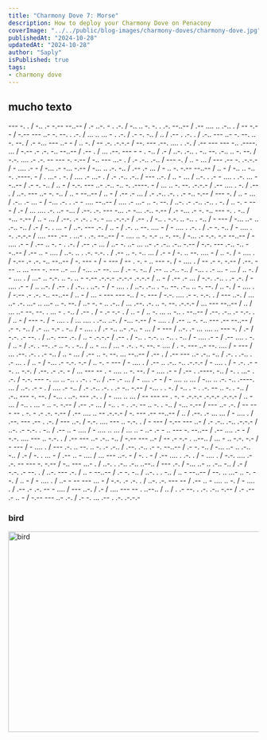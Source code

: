 ```yaml
---
title: "Charmony Dove 7: Morse"
description: How to deploy your Charmony Dove on Penacony
coverImage: "../../public/blog-images/charmony-doves/charmony-dove.jpg"
publishedAt: "2024-10-28"
updatedAt: "2024-10-28"
author: "Saply"
isPublished: true
tags: 
- charmony dove
---
```


## mucho texto
 --- -. . / -.. .- -.-- --..-- / .- ..-. - . .-. / -.. .. -. -. . .-. --..-- / .-- .... .. .-.. . / -- -.-- / -.-- --- ..- -. --. . .-. / ... .. ... - . .-. / .- -. -.. / .. / .-- . .-. . / .-.. --- ..- -. --. .. -. --. / .- -... --- ..- - / .. -. / -- .-. .-.-.- / --. --- .--. .... . .-. / .-- --- --- -.. .----. ... / -.-- .- .-. -.. --..-- / .-- . / ... .--. --- - - . -.. / .- / ..-. .-.. . -.. --. .-.. .. -. --. / -.-. .... .- .-. -- --- -. -.-- / -.. --- ...- . / .- .-.. .-.. / --- -. / .. - ... / --- .-- -. .-.-.- / - .... .- - / -... .- -... -.-- / -... .. .-. -.. / .-- .- ... / - .. -. -.-- --..-- / .. - / -.. .. -.. -. .----. - / . ...- . -. / .... .- ...- . / .- .-.. .-.. / --- ..-. / .. - ... / ..-. . .- - .... . .-. ... --..-- / .- -. -.. / .. - / -.-. --- ..- .-.. -.. -. .----. - / ... .. -. --. .-.-.- / .-- .... . -. / .-- . / ..-. --- ..- -. -.. / .. - --..-- / .. - / .-- .- ... / .- .-.. .-. . .- -.. -.-- / --- -. / .. - ... / .-.. .- ... - / -... .-. . .- - .... --..-- / .... .- ...- .. -. --. / ..-. .- .-.. .-.. . -. / .. -. - --- / .- / ... .... .-. ..- -... / .--. .-. --- -... .- -... .-.. -.-- / .- -... .- -. -.. --- -. . -.. / -... -.-- / .. - ... / .--. .- .-. . -. - ... .-.-.- / .-- . / -.. . -.-. .. -.. . -.. / - --- / -... ..- .. .-.. -.. / .- / -. . ... - / ..-. --- .-. / .. - / .-. .. --. .... - / - .... . .-. . / .- -. -.. / - .... . -. .-.-.- / .... --- .-- . ...- . .-. --..-- / - .... .. -. -.- .. -. --. / -... .- -.-. -.- --..-- / - .... .- - / .-- .. -. - . .-. / .-- .- ... / ..- -. ..- ... ..- .- .-.. .-.. -.-- / -.-. --- .-.. -.. --..-- / .-- .. - .... / ..-. .. . .-. -.-. . / .-- .. -. -.. ... / .- - / -. .. --. .... - / .. -. / - .... . / -.-- .- .-. -.. --..-- / -. --- - / - --- / -- . -. - .. --- -. / - .... . / -- .- -. -.-- / .--. --- .. ... --- -. --- ..- ... / -... ..- --. ... / .- -. -.. / .-- .. .-.. -.. / -... . .- ... - ... / .. -. / - .... . / ...- .. -.-. .. -. .. - -.-- .-.-.- .-.-.- .-.-.- / .. - / .-- .- ... / -.-. .-.. . .- .-. / - .... .- - / .. ..-. / .-- . / .-.. . ..-. - / - .... . / ..-. .-.. . -.. --. .-.. .. -. --. / .. -. / - .... . / -.-- .- .-. -.. --..-- / .. - / ... - --- --- -.. / -. --- / -.-. .... .- -. -.-. . / --- ..-. / ... ..- .-. ...- .. ...- .. -. --. / ..- -. - .. .-.. / ... .--. .-. .. -. --. .-.-.- / ... --- --..-- / .. / ... ..- --. --. . ... - . -.. / .-- . / - .- -.- . / .. - / .. -. ... .. -.. . --..-- / .--. .-.. .- -.-. . / .. - / --- -. / - .... . / ... .... . .-.. ..-. / -... -.-- / - .... . / .-- .. -. -.. --- .-- --..-- / .- -. -.. / .- ... -.- . -.. / - .... . / .- -.. ..- .-.. - ... / - --- / ..-. .- ... .... .. --- -. / .- / -.-. .- --. . / ..-. --- .-. / .. - .-.-.- / .-- . / -.. . -.-. .. -.. . -.. / - .... .- - / .-- .... . -. / .. - / .-. . --. .- .. -. . -.. / .. - ... / ... - .-. . -. --. - .... / . -. --- ..- --. .... / - --- / ... .--. .-. . .- -.. / .. - ... / .-- .. -. --. ... --..-- / .-- . / .-- --- ..- .-.. -.. / .-. . .-.. . .- ... . / .. - / -... .- -.-. -.- / .. -. - --- / - .... . / .-- .. .-.. -.. .-.-.- / - .... . / - .-. .- --. .. -.-. / .--. .- .-. - / ... --- -- . - .... .. -. --. / - .... .- - / .-- . .----. -.. / -. . ...- . .-. / -.-. --- -. ... .. -.. . .-. . -.. / .-- .- ... / - .... .- - / - .... .. ... / -... .. .-. -.. .----. ... / ..-. .- - . / .... .- -.. / .- .-.. .-. . .- -.. -.-- / -... . . -. / -.. . - . .-. -- .. -. . -.. / .-.. --- -. --. / -... . ..-. --- .-. . / - .... .. ... / -- --- -- . -. - .-.-.- .-.-.- .-.-.- / .. - ... / -.. . ... - .. -. -.-- / .-- .- ... / -.. . - . .-. -- .. -. . -.. / -... -.-- / --- ..- .-. / -- --- -- . -. - .- .-. -.-- / .-- .... .. -- .-.-.- / -. --- .-- --..-- / .. / .--. .- ... ... / - .... . / .--. --- .-- . .-. / --- ..-. / -.-. .... --- .. -.-. . / - --- / -.-- --- ..- / .- .-.. .-.. .-.-.- / ..-. .- -.-. . -.. / .-- .. - .... / - .... .. ... / ... .. - ..- .- - .. --- -. --..-- / .-- .... .- - / -.-. .... --- .. -.-. . / .-- --- ..- .-.. -.. / -.-- --- ..- / -- .- -.- . ..--.. / ... - .. -.-. -.- / - --- / - .... . / --- .-. .. --. .. -. .- .-.. / .--. .-.. .- -. --..-- / .- -. -.. / -... ..- .. .-.. -.. / .- / -. . ... - / .-- .. - .... / ... --- ..-. - / -. . - / .-- .... . .-. . / - .... . / -.-. .... .- .-. -- --- -. -.-- / -.. --- ...- . / ..-. . .-.. .-.. ..--.. / --- .-. / -... ..- .. .-.. -.. / .- / -.-. .- --. . / ..-. --- .-. / .. - --..-- / .- -. -.. / ..-. . . -.. / .. - --..-- / --. .. ...- .. -. --. / .. - / - .... . / ..- - -- --- ... - / -.-. .- .-. . / ..-. .-. --- -- / .-- .. - .... .. -. / - .... . / .-- .- .-. -- - .... / --- ..-. / .- / .... --- -- . ..--.. / .. / . .- --. . .-. .-.. -.-- / .- .-- .- .. - / -.-- --- ..- .-. / .- -. ... .-- . .-. .-.-.-

### bird
<Image
  src="/blog-images/charmony-doves/charmony-dove.jpg"
  width="1000"
  height="404"
  alt="bird"
  sizes="100vw"
/>